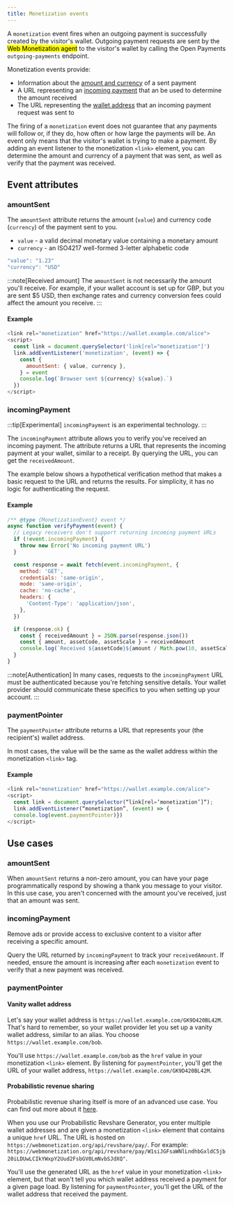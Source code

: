 ```yaml
---
title: Monetization events
---
```



A `monetization` event fires when an outgoing payment is successfully created by the visitor's wallet. Outgoing payment requests are sent by the <mark>Web Monetization agent</mark> to the visitor's wallet by calling the Open Payments <LinkOut href="https://openpayments.guide/apis/resource-server/operations/create-outgoing-payment/">`outgoing-payments`</LinkOut> endpoint. 

Monetization events provide:
* Information about the [amount and currency](#amountsent) of a sent payment
* A URL representing an [incoming payment](#incomingpayment) that an be used to determine the amount received
* The URL representing the [wallet address](#paymentpointer) that an incoming payment request was sent to

The firing of a `monetization` event does not guarantee that any payments will follow or, if they do, how often or how large the payments will be. An event only means that the visitor's wallet is trying to make a payment. By adding an event listener to the monetization `<link>` element, you can determine the amount and currency of a payment that was sent, as well as verify that the payment was received. 

## Event attributes

### amountSent

The `amountSent` attribute returns the amount (`value`) and currency code (`currency`) of the payment sent to you.

* `value` - a <LinkOut href="https://www.w3.org/TR/payment-request/#dfn-valid-decimal-monetary-value">valid decimal monetary value</LinkOut> containing a monetary amount
* `currency` - an <LinkOut href="https://www.iban.com/currency-codes">ISO4217</LinkOut> well-formed 3-letter alphabetic code

```js title="Example"
"value": "1.23"
"currency": "USD"
```

:::note[Received amount]
The `amountSent` is not necessarily the amount you'll receive. For example, if your wallet account is set up for GBP, but you are sent $5 USD, then exchange rates and currency conversion fees could affect the amount you receive.
:::

#### Example

```js
<link rel="monetization" href="https://wallet.example.com/alice">
<script>
  const link = document.querySelector('link[rel="monetization"]')
  link.addEventListener('monetization', (event) => {
    const {
      amountSent: { value, currency },
    } = event
    console.log(`Browser sent ${currency} ${value}.`)
  })
</script>
```

### incomingPayment

:::tip[Experimental]
`incomingPayment` is an <LinkOut href="https://developer.mozilla.org/en-US/docs/MDN/Writing_guidelines/Experimental_deprecated_obsolete#experimental">experimental technology</LinkOut>.
:::

The `incomingPayment` attribute allows you to verify you've received an incoming payment. The attribute returns a URL that represents the incoming payment at your wallet, similar to a receipt. By querying the URL, you can get the `receivedAmount`. 

The example below shows a hypothetical verification method that makes a basic request to the URL and returns the results. For simplicity, it has no logic for authenticating the request.

#### Example
```js
/** @type {MonetizationEvent} event */
async function verifyPayment(event) {
  // Legacy receivers don't support returning incoming payment URLs
  if (!event.incomingPayment) {
    throw new Error('No incoming payment URL')
  }

  const response = await fetch(event.incomingPayment, {
    method: 'GET',
    credentials: 'same-origin',
    mode: 'same-origin',
    cache: 'no-cache',
    headers: {
      'Content-Type': 'application/json',
    },
  })

  if (response.ok) {
    const { receivedAmount } = JSON.parse(response.json())
    const { amount, assetCode, assetScale } = receivedAmount
    console.log(`Received ${assetCode}${amount / Math.pow(10, assetScale)}.`)
  }
}
```

:::note[Authentication]
In many cases, requests to the `incomingPayment` URL must be authenticated because you're fetching sensitive details. Your wallet provider should communicate these specifics to you when setting up your account.
:::

### paymentPointer

The `paymentPointer` attribute returns a URL that represents your (the recipient's) wallet address. 

In most cases, the value will be the same as the wallet address within the monetization `<link>` tag. 

#### Example

```js
<link rel="monetization" href="https://wallet.example.com/alice">
<script>
  const link = document.querySelector(“link[rel=‘monetization’]“);
  link.addEventListener(“monetization”, (event) => {
  console.log(event.paymentPointer)})
</script>
```

## Use cases

### amountSent

When `amountSent` returns a non-zero amount, you can have your page programmatically respond by showing a thank you message to your visitor. In this use case, you aren't concerned with the amount you've received, just that an amount was sent.

### incomingPayment

Remove ads or provide access to exclusive content to a visitor after receiving a specific amount. 

Query the URL returned by `incomingPayment` to track your `receivedAmount`. If needed, ensure the amount is increasing after each `monetization` event to verify that a new payment was received.

### paymentPointer

#### Vanity wallet address

Let's say your wallet address is `https://wallet.example.com/GK9D420BL42M`. That's hard to remember, so your wallet provider let you set up a vanity wallet address, similar to an alias. You choose `https://wallet.example.com/bob`.

You'll use `https://wallet.example.com/bob` as the `href` value in your monetization `<link>` element. By listening for `paymentPointer`, you'll get the URL of your wallet address, `https://wallet.example.com/GK9D420BL42M`.

#### Probabilistic revenue sharing

Probabilistic revenue sharing itself is more of an advanced use case. You can find out more about it [here](/docs/guides/set-up-probabilistic-revenue-sharing).

When you use our Probabilistic Revshare Generator, you enter multiple wallet addresses and are given a monetization `<link>` element that contains a unique `href` URL. The URL is hosted on `https://webmonetization.org/api/revshare/pay/`. For example: `https://webmonetization.org/api/revshare/pay/W1siJGFsaWNlLndhbGxldC5jb20iLDUwLCIkYWxpY2Uud2FsbGV0LmNvbSJdXQ"`.

You'll use the generated URL as the `href` value in your monetization `<link>` element, but that won't tell you which wallet address received a payment for a given page load. By listening for `paymentPointer`, you'll get the URL of the wallet address that received the payment.